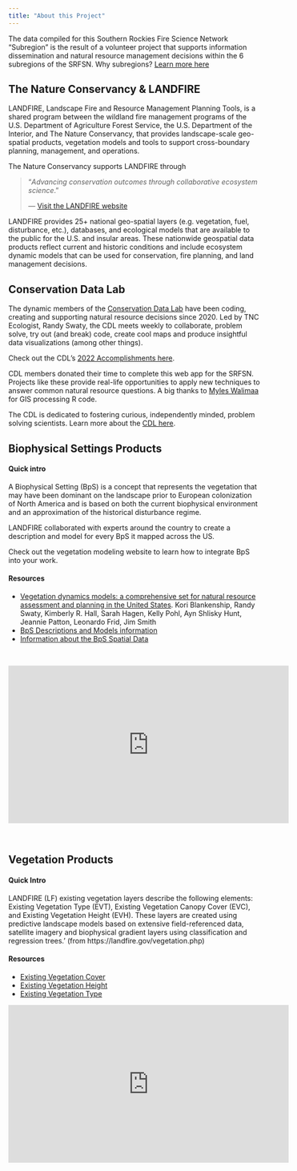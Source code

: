 ```yaml
---
title: "About this Project"
---
```

The data compiled for this Southern Rockies Fire Science Network "Subregion" is the result of a volunteer project that supports information dissemination and natural resource management decisions within the 6 subregions of the SRFSN. Why subregions? [Learn more here](https://www.southernrockiesfirescience.org/why-subregions/){target="blank"}

## The Nature Conservancy & LANDFIRE

LANDFIRE, Landscape Fire and Resource Management Planning Tools, is a shared program between the wildland fire management programs of the U.S. Department of Agriculture Forest Service, the U.S. Department of the Interior, and The Nature Conservancy, that provides landscape-scale geo-spatial products, vegetation models and tools to support cross-boundary planning, management, and operations.

The Nature Conservancy supports LANDFIRE through

>"_Advancing conservation outcomes through collaborative ecosystem science_."
>
> --- [Visit the LANDFIRE website](https://landfire.gov){target="blank"}

LANDFIRE provides 25+ national geo-spatial layers (e.g. vegetation, fuel, disturbance, etc.), databases, and ecological models that are available to the public for the U.S. and insular areas. These nationwide geospatial data products reflect current and historic conditions and include ecosystem dynamic models that can be used for conservation, fire planning, and land management decisions.

## Conservation Data Lab
The dynamic members of the [Conservation Data Lab](https://conservationdatalab.org/){target="blank"} have been coding, creating and supporting natural resource decisions since 2020. Led by TNC Ecologist, Randy Swaty, the CDL meets weekly to collaborate, problem solve, try out (and break) code, create cool maps and produce insightful data visualizations (among other things). 

Check out the CDL's [2022 Accomplishments here](https://conservationdatalab.org/year_end_2022.html){target="blank"}. 

CDL members donated their time to complete this web app for the SRFSN. Projects like these provide real-life opportunities to apply new techniques to answer common natural resource questions. A big thanks to [Myles Walimaa](https://mwalimaa.github.io/portfolio/){target="blank"} for GIS processing R code. 

The CDL is dedicated to fostering curious, independently minded, problem solving scientists. Learn more about the [CDL here](https://conservationdatalab.org/){target="blank"}.  

## Biophysical Settings Products

#### Quick intro
A Biophysical Setting (BpS) is a concept that represents the vegetation that may have been dominant on the landscape prior to European colonization of North America and is based on both the current biophysical environment and an approximation of the historical disturbance regime.

LANDFIRE collaborated with experts around the country to create a description and model for every BpS it mapped across the US.

Check out the vegetation modeling website to learn how to integrate BpS into your work.

#### Resources
* [Vegetation dynamics models: a comprehensive set for natural resource assessment and planning in the United States](https://esajournals.onlinelibrary.wiley.com/doi/pdf/10.1002/ecs2.3484){target="blank"}. Kori Blankenship, Randy Swaty, Kimberly R. Hall, Sarah Hagen, Kelly Pohl, Ayn Shlisky Hunt, Jeannie Patton, Leonardo Frid, Jim Smith
* [BpS Descriptions and Models information](https://landfire.gov/bps-models.php){target="blank"}
* [Information about the BpS Spatial Data](https://landfire.gov/bps.php){target="blank"}

<br>

<iframe width="560" height="315" src="https://www.youtube.com/embed/xjaWJCe7udQ" title="YouTube video player" frameborder="0" allow="accelerometer; autoplay; clipboard-write; encrypted-media; gyroscope; picture-in-picture; web-share" allowfullscreen>

</iframe>

<br>

## Vegetation Products

#### Quick Intro
LANDFIRE (LF) existing vegetation layers describe the following elements: Existing Vegetation Type (EVT), Existing Vegetation Canopy Cover (EVC), and Existing Vegetation Height (EVH). These layers are created using predictive landscape models based on extensive field-referenced data, satellite imagery and biophysical gradient layers using classification and regression trees.' (from https://landfire.gov/vegetation.php)

#### Resources

* [Existing Vegetation Cover](https://landfire.gov/evc.php){target="blank"}
* [Existing Vegetation Height](https://landfire.gov/evh.php){target="blank"}
* [Existing Vegetation Type](https://landfire.gov/evt.php){target="blank"}
<br>

<iframe width="560" height="315" src="https://www.youtube.com/embed/R3Jn6sxaXR0" title="YouTube video player" frameborder="0" allow="accelerometer; autoplay; clipboard-write; encrypted-media; gyroscope; picture-in-picture; web-share" allowfullscreen>

</iframe>